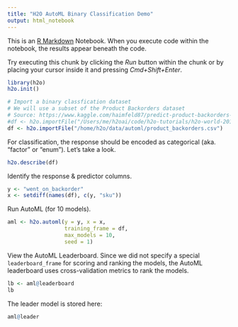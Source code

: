 ```yaml
---
title: "H2O AutoML Binary Classification Demo"
output: html_notebook
---
```


This is an [R Markdown](http://rmarkdown.rstudio.com) Notebook. When you execute code within the notebook, the results appear beneath the code. 

Try executing this chunk by clicking the *Run* button within the chunk or by placing your cursor inside it and pressing *Cmd+Shift+Enter*. 

```r
library(h2o)
h2o.init()
```

```r
# Import a binary classfication dataset
# We will use a subset of the Product Backorders dataset
# Source: https://www.kaggle.com/haimfeld87/predict-product-backorders-with-smote-and-rf/data
#df <- h2o.importFile("/Users/me/h2oai/code/h2o-tutorials/h2o-world-2017/automl/product_backorders.csv")
df <- h2o.importFile("/home/h2o/data/automl/product_backorders.csv")
```


For classification, the response should be encoded as categorical (aka. "factor" or "enum"). Let's take a look.
```r
h2o.describe(df)
```

Identify the response & predictor columns.
```r
y <- "went_on_backorder"
x <- setdiff(names(df), c(y, "sku"))
```

Run AutoML (for 10 models).
```r
aml <- h2o.automl(y = y, x = x,
                  training_frame = df,
                  max_models = 10,
                  seed = 1)
```

View the AutoML Leaderboard.  Since we did not specify a special `leaderboard_frame` for scoring and ranking the models, the AutoML leaderboard uses cross-validation metrics to rank the models.
```r
lb <- aml@leaderboard
lb
```

The leader model is stored here:
```r
aml@leader
```


